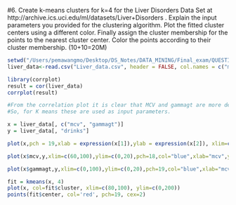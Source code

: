 #6.	Create k-means clusters for k=4 for the Liver Disorders Data Set at http://archive.ics.uci.edu/ml/datasets/Liver+Disorders . Explain the input parameters you provided for the clustering algorithm. Plot the fitted cluster centers using a different color.  Finally assign the cluster membership for the points to the nearest cluster center.  Color the points according to their cluster membership.	(10+10=20M)

```r
setwd("/Users/pemawangmo/Desktop/DS_Notes/DATA_MINING/Final_exam/QUESTION6")
liver_data<-read.csv("Liver_data.csv", header = FALSE, col.names = c("mcv", "alkphos", "sgpt", "sgot", "gammagt", "drinks","selector"))

```
```r
library(corrplot)
result = cor(liver_data)
corrplot(result)
```
```r
#From the correlation plot it is clear that MCV and gammagt are more dependent on the y variable drinks
#So, for K means these are used as input parameters.

x = liver_data[, c("mcv", "gammagt")]
y = liver_data[, "drinks"]

```

```r
plot(x,pch = 19,xlab = expression(x[1]),ylab = expression(x[2]), xlim=c(80,100), ylim=c(0,200))

```
```r
plot(x$mcv,y,xlim=c(60,100),ylim=c(0,20),pch=18,col="blue",xlab="mcv",ylab="drinks",main="dependency of mcv on drinks")

```
```r
plot(x$gammagt,y,xlim=c(0,100),ylim=c(0,20),pch=19,col="blue",xlab="mcv",ylab="drinks",main="dependency of gammagt on drinks")

```
```r
fit = kmeans(x, 4)
plot(x, col=fit$cluster, xlim=c(80,100), ylim=c(0,200))
points(fit$center, col='red', pch=19, cex=2)
```

